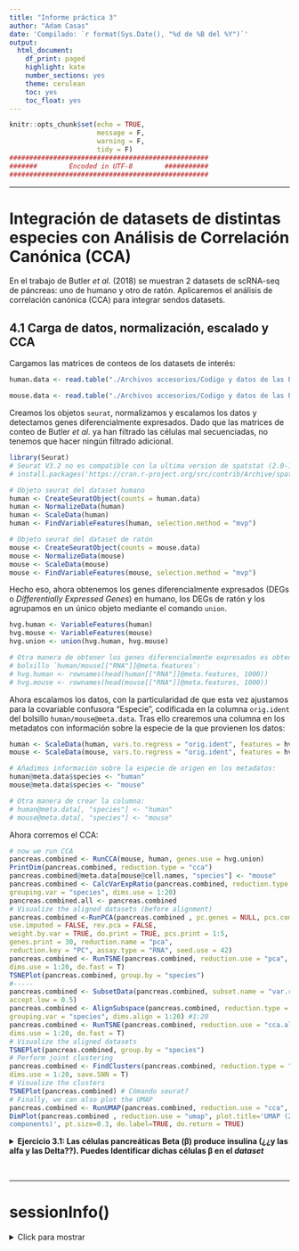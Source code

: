 ```yaml
---
title: "Informe práctica 3"
author: "Adam Casas"
date: 'Compilado: `r format(Sys.Date(), "%d de %B del %Y")`'
output: 
  html_document:
    df_print: paged
    highlight: kate
    number_sections: yes
    theme: cerulean
    toc: yes
    toc_float: yes
---
```


```r
knitr::opts_chunk$set(echo = TRUE,
                      message = F,
                      warning = F,
                      tidy = F)
##################################################
#######        Encoded in UTF-8        ###########
##################################################
```

***

# Integración de datasets de distintas especies con Análisis de Correlación Canónica (CCA)


En el trabajo de Butler _et al._ (2018) se muestran 2 datasets de scRNA-seq de páncreas: uno de humano y otro de ratón. Aplicaremos el análisis de correlación canónica (CCA) para integrar sendos datasets.


## 4.1 Carga de datos, normalización, escalado y CCA

Cargamos las matrices de conteos de los datasets de interés:

```r
human.data <- read.table("./Archivos accesorios/Codigo y datos de las Practicas 1-4/data/pancreas_human.expressionMatrix.txt", sep = "\t")

mouse.data <- read.table("./Archivos accesorios/Codigo y datos de las Practicas 1-4/data/pancreas_mouse.expressionMatrix.txt", sep = "\t")
```



Creamos los objetos `seurat`, normalizamos y escalamos los datos y detectamos genes diferencialmente expresados. Dado que las matrices de conteo de Butler _et al._ ya han filtrado las células mal secuenciadas, no tenemos que hacer ningún filtrado adicional.

```r
library(Seurat)
# Seurat V3.2 no es compatible con la ultima version de spatstat (2.0-1)
# install.packages('https://cran.r-project.org/src/contrib/Archive/spatstat/spatstat_1.64-1.tar.gz', repos=NULL,type="source")

# Objeto seurat del dataset humano
human <- CreateSeuratObject(counts = human.data)
human <- NormalizeData(human)
human <- ScaleData(human)
human <- FindVariableFeatures(human, selection.method = "mvp")

# Objeto seurat del dataset de ratón
mouse <- CreateSeuratObject(counts = mouse.data)
mouse <- NormalizeData(mouse)
mouse <- ScaleData(mouse)
mouse <- FindVariableFeatures(mouse, selection.method = "mvp")
```


Hecho eso, ahora obtenemos los genes diferencialmente expresados (DEGs o _Differentially Expressed Genes_) en humano, los DEGs de ratón y los agrupamos en un único objeto mediante el comando `union`.

```r
hvg.human <- VariableFeatures(human)
hvg.mouse <- VariableFeatures(mouse)
hvg.union <- union(hvg.human, hvg.mouse)

# Otra manera de obtener los genes diferencialmente expresados es obtenerlos del
# bolsillo `human/mouse[["RNA"]]@meta.features`:
# hvg.human <- rownames(head(human[["RNA"]]@meta.features, 1000))
# hvg.mouse <- rownames(head(mouse[["RNA"]]@meta.features, 1000))
```



Ahora escalamos los datos, con la particularidad de que esta vez ajustamos para la covariable confusora "Especie", codificada en la columna `orig.ident` del bolsillo `human/mouse@meta.data`. Tras ello crearemos una columna en los metadatos con información sobre la especie de la que provienen los datos:

```r
human <- ScaleData(human, vars.to.regress = "orig.ident", features = hvg.union)
mouse <- ScaleData(mouse, vars.to.regress = "orig.ident", features = hvg.union)

# Añadimos información sobre la especie de origen en los metadatos:
human@meta.data$species <- "human"
mouse@meta.data$species <- "mouse"

# Otra manera de crear la columna:
# human@meta.data[, "species"] <- "human"
# mouse@meta.data[, "species"] <- "mouse"
```



Ahora corremos el CCA:


```r
# now we run CCA
pancreas.combined <- RunCCA(mouse, human, genes.use = hvg.union)
PrintDim(pancreas.combined, reduction.type = "cca")
pancreas.combined@meta.data[mouse@cell.names, "species"] <- "mouse"
pancreas.combined <- CalcVarExpRatio(pancreas.combined, reduction.type = "pca",
grouping.var = "species", dims.use = 1:20)
pancreas.combined.all <- pancreas.combined
# Visualize the aligned datasets (before alignment)
pancreas.combined <-RunPCA(pancreas.combined , pc.genes = NULL, pcs.compute = 20,
use.imputed = FALSE, rev.pca = FALSE,
weight.by.var = TRUE, do.print = TRUE, pcs.print = 1:5,
genes.print = 30, reduction.name = "pca",
reduction.key = "PC", assay.type = "RNA", seed.use = 42)
pancreas.combined <- RunTSNE(pancreas.combined, reduction.use = "pca",
dims.use = 1:20, do.fast = T)
TSNEPlot(pancreas.combined, group.by = "species")
#-----
pancreas.combined <- SubsetData(pancreas.combined, subset.name = "var.ratio.pca",
accept.low = 0.5)
pancreas.combined <- AlignSubspace(pancreas.combined, reduction.type = "cca",
grouping.var = "species", dims.align = 1:20) #1:20
pancreas.combined <- RunTSNE(pancreas.combined, reduction.use = "cca.aligned",
dims.use = 1:20, do.fast = T)
# Visualize the aligned datasets
TSNEPlot(pancreas.combined, group.by = "species")
# Perform joint clustering
pancreas.combined <- FindClusters(pancreas.combined, reduction.type = "cca.aligned",
dims.use = 1:20, save.SNN = T)
# Visualize the clusters
TSNEPlot(pancreas.combined) # Cómando seurat?
# Finally, we can also plot the UMAP
pancreas.combined <- RunUMAP(pancreas.combined, reduction.use = "cca", dims.use = 1:20)
DimPlot(pancreas.combined , reduction.use = "umap", plot.title='UMAP (20 canonical
components)', pt.size=0.3, do.label=TRUE, do.return = TRUE)
```






<details>
<summary> __Ejercicio 3.1: Las células pancreáticas Beta (β) produce insulina (¿¿y las alfa y las Delta??). Puedes Identificar dichas células β en el _dataset___ </summary>


Consulta la info de gen como __PDX1__ en _Genecards_ o similares, y luego la _Proteómic Tissue Expression Atlas_ o coom se llame

Tip: Use gene marker, e.g. PDX1. 

<br>

__Solución:__


</details>





<br>

***

# sessionInfo()

<details>

<summary> Click para mostrar </summary>

```r
sessionInfo()
```

</details>
